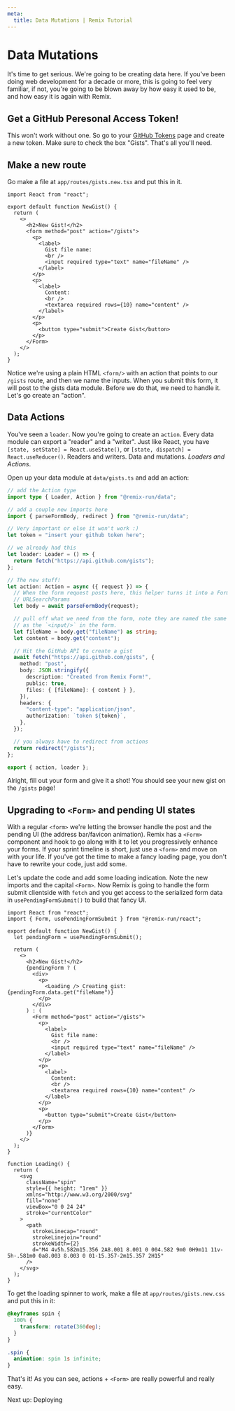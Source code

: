 ```yaml
---
meta:
  title: Data Mutations | Remix Tutorial
---
```



# Data Mutations

It's time to get serious. We're going to be creating data here. If you've been doing web development for a decade or more, this is going to feel very familiar, if not, you're going to be blown away by how easy it used to be, and how easy it is again with Remix.

## Get a GitHub Peresonal Access Token!

This won't work without one. So go to your [GitHub Tokens](https://github.com/settings/tokens) page and create a new token. Make sure to check the box "Gists". That's all you'll need.

## Make a new route

Go make a file at `app/routes/gists.new.tsx` and put this in it.

```tsx
import React from "react";

export default function NewGist() {
  return (
    <>
      <h2>New Gist!</h2>
      <form method="post" action="/gists">
        <p>
          <label>
            Gist file name:
            <br />
            <input required type="text" name="fileName" />
          </label>
        </p>
        <p>
          <label>
            Content:
            <br />
            <textarea required rows={10} name="content" />
          </label>
        </p>
        <p>
          <button type="submit">Create Gist</button>
        </p>
      </Form>
    </>
  );
}
```

Notice we're using a plain HTML `<form/>` with an action that points to our `/gists` route, and then we name the inputs. When you submit this form, it will post to the gists data module. Before we do that, we need to handle it. Let's go create an "action".

## Data Actions

You've seen a `loader`. Now you're going to create an `action`. Every data module can export a "reader" and a "writer". Just like React, you have `[state, setState] = React.useState()`, or `[state, dispatch] = React.useReducer()`. Readers and writers. Data and mutations. _Loaders and Actions_.

Open up your data module at `data/gists.ts` and add an action:

```ts
// add the Action type
import type { Loader, Action } from "@remix-run/data";

// add a couple new imports here
import { parseFormBody, redirect } from "@remix-run/data";

// Very important or else it won't work :)
let token = "insert your github token here";

// we already had this
let loader: Loader = () => {
  return fetch("https://api.github.com/gists");
};

// The new stuff!
let action: Action = async ({ request }) => {
  // When the form request posts here, this helper turns it into a FormData or
  // URLSearchParams
  let body = await parseFormBody(request);

  // pull off what we need from the form, note they are named the same thing
  // as the `<input/>` in the form.
  let fileName = body.get("fileName") as string;
  let content = body.get("content");

  // Hit the GitHub API to create a gist
  await fetch("https://api.github.com/gists", {
    method: "post",
    body: JSON.stringify({
      description: "Created from Remix Form!",
      public: true,
      files: { [fileName]: { content } },
    }),
    headers: {
      "content-type": "application/json",
      authorization: `token ${token}`,
    },
  });

  // you always have to redirect from actions
  return redirect("/gists");
};

export { action, loader };
```

Alright, fill out your form and give it a shot! You should see your new gist on the `/gists` page!

## Upgrading to `<Form>` and pending UI states

With a regular `<form>` we're letting the browser handle the post and the pending UI (the address bar/favicon animation). Remix has a `<Form>` component and hook to go along with it to let you progressively enhance your forms. If your sprint timeline is short, just use a `<form>` and move on with your life. If you've got the time to make a fancy loading page, you don't have to rewrite your code, just add some.

Let's update the code and add some loading indication. Note the new imports and the capital `<Form>`. Now Remix is going to handle the form submit clientside with `fetch` and you get access to the serialized form data in `usePendingFormSubmit()` to build that fancy UI.

```tsx
import React from "react";
import { Form, usePendingFormSubmit } from "@remix-run/react";

export default function NewGist() {
  let pendingForm = usePendingFormSubmit();

  return (
    <>
      <h2>New Gist!</h2>
      {pendingForm ? (
        <div>
          <p>
            <Loading /> Creating gist: {pendingForm.data.get("fileName")}
          </p>
        </div>
      ) : (
        <Form method="post" action="/gists">
          <p>
            <label>
              Gist file name:
              <br />
              <input required type="text" name="fileName" />
            </label>
          </p>
          <p>
            <label>
              Content:
              <br />
              <textarea required rows={10} name="content" />
            </label>
          </p>
          <p>
            <button type="submit">Create Gist</button>
          </p>
        </Form>
      )}
    </>
  );
}

function Loading() {
  return (
    <svg
      className="spin"
      style={{ height: "1rem" }}
      xmlns="http://www.w3.org/2000/svg"
      fill="none"
      viewBox="0 0 24 24"
      stroke="currentColor"
    >
      <path
        strokeLinecap="round"
        strokeLinejoin="round"
        strokeWidth={2}
        d="M4 4v5h.582m15.356 2A8.001 8.001 0 004.582 9m0 0H9m11 11v-5h-.581m0 0a8.003 8.003 0 01-15.357-2m15.357 2H15"
      />
    </svg>
  );
}
```

To get the loading spinner to work, make a file at `app/routes/gists.new.css` and put this in it:

```css
@keyframes spin {
  100% {
    transform: rotate(360deg);
  }
}

.spin {
  animation: spin 1s infinite;
}
```

That's it! As you can see, actions + `<Form>` are really powerful and really easy.

<div className="next-prev-links">
  <Link className="next" to="../deploying">
    Next up: Deploying
  </Link>
</div>
